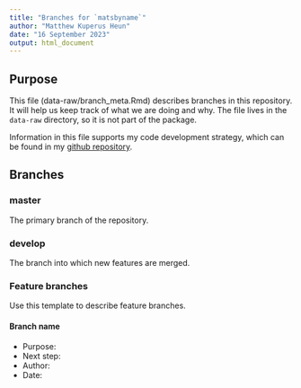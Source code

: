 ```yaml
---
title: "Branches for `matsbyname`"
author: "Matthew Kuperus Heun"
date: "16 September 2023"
output: html_document
---
```



## Purpose

This file (data-raw/branch_meta.Rmd) describes branches in this repository.
It will help us keep track of what we are doing and why.
The file lives in the `data-raw` directory, so it is not part of the package.

Information in this file supports my code development strategy,
which can be found in my 
[github repository](https://github.com/MatthewHeun/DevelopmentStrategies).


## Branches

### master

The primary branch of the repository. 

### develop

The branch into which new features are merged.

### Feature branches

Use this template to describe feature branches.

#### Branch name

* Purpose:
* Next step:
* Author:
* Date: 


